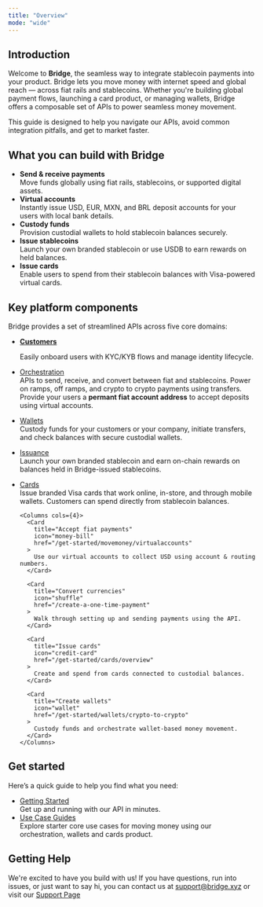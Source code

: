 ```yaml
---
title: "Overview"
mode: "wide"
---
```


## Introduction

Welcome to **Bridge**, the seamless way to integrate stablecoin payments into your product. Bridge lets you move money with internet speed and global reach — across fiat rails and stablecoins. Whether you're building global payment flows, launching a card product, or managing wallets, Bridge offers a composable set of APIs to power seamless money movement.

This guide is designed to help you navigate our APIs, avoid common integration pitfalls, and get to market faster.

## What you can build with Bridge

- **Send & receive payments**\
  Move funds globally using fiat rails, stablecoins, or supported digital assets.
- **Virtual accounts**\
  Instantly issue USD, EUR, MXN, and BRL deposit accounts for your users with local bank details.
- **Custody funds**\
  Provision custodial wallets to hold stablecoin balances securely.
- **Issue stablecoins**\
  Launch your own branded stablecoin or use USDB to earn rewards on held balances.
- **Issue cards**\
  Enable users to spend from their stablecoin balances with Visa-powered virtual cards.

## Key platform components

Bridge provides a set of streamlined APIs across five core domains:

- [**Customers**](/customers/overview)

  Easily onboard users with KYC/KYB flows and manage identity lifecycle.
- [Orchestration](/orchestration/overview)\
  APIs to send, receive, and convert between fiat and stablecoins. Power on ramps, off ramps, and crypto to crypto payments using transfers. Provide your users a **permant fiat account address** to accept deposits using virtual accounts.
- [Wallets](/guides/wallets/overview)\
  Custody funds for your customers or your company, initiate transfers, and check balances with secure custodial wallets.
- [Issuance](/issuance/overview)\
  Launch your own branded stablecoin and earn on-chain rewards on balances held in Bridge-issued stablecoins.
- [Cards](/cards/overview/overview)\
  Issue branded Visa cards that work online, in-store, and through mobile wallets. Customers can spend directly from stablecoin balances.

      <Columns cols={4}>
        <Card
          title="Accept fiat payments"
          icon="money-bill"
          href="/get-started/movemoney/virtualaccounts"
        >
          Use our virtual accounts to collect USD using account & routing numbers.
        </Card>

        <Card
          title="Convert currencies"
          icon="shuffle"
          href="/create-a-one-time-payment"
        >
          Walk through setting up and sending payments using the API.
        </Card>

        <Card
          title="Issue cards"
          icon="credit-card"
          href="/get-started/cards/overview"
        >
          Create and spend from cards connected to custodial balances.
        </Card>

        <Card
          title="Create wallets"
          icon="wallet"
          href="/get-started/wallets/crypto-to-crypto"
        >
          Custody funds and orchestrate wallet-based money movement.
        </Card>
      </Columns>

## Get started

Here’s a quick guide to help you find what you need:

- [Getting Started](/guides/getstarted/setup)\
  Get up and running with our API in minutes.
- [Use Case Guides](/guides/movemoney/overview)\
  Explore starter core use cases for moving money using our orchestration, wallets and cards product.

## Getting Help

We're excited to have you build with us\! If you have questions, run into issues, or just want to say hi, you can contact us at [support@bridge.xyz](mailto:support@bridge.xyz) or visit our [Support Page](https://support.bridge.xyz/)